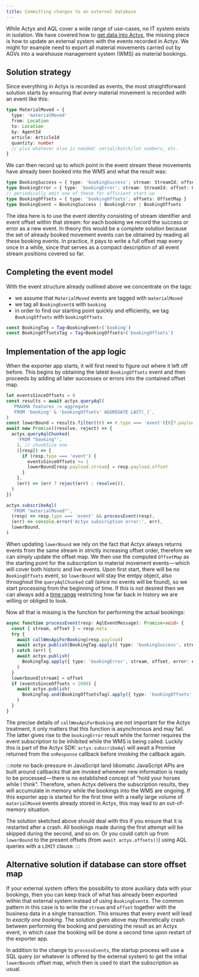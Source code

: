 ```yaml
---
title: Committing changes to an external database
---
```


While Actyx and AQL cover a wide range of use-cases, no IT system exists in isolation.
We have covered how to [get data into Actyx](./tracking-state.mdx), the missing piece is how to update an external system with the events recorded in Actyx.
We might for example need to export all material movements carried out by AGVs into a warehouse management system (WMS) as material bookings.

## Solution strategy

Since everything in Actyx is recorded as events, the most straightforward solution starts by ensuring that every material movement is recorded with an event like this:

```ts
type MaterialMoved = {
  type: 'materialMoved'
  from: Location
  to: Location
  by: AgentId
  article: ArticleId
  quantity: number
  // plus whatever else is needed: serial/batch/lot numbers, etc.
}
```

We can then record up to which point in the event stream these movements have already been booked into the WMS and what the result was:

```ts
type BookingSuccess = { type: 'bookingSuccess'; stream: StreamId; offset: Offset }
type BookingError = { type: 'bookingError'; stream: StreamId; offset: Offset; error: string }
// periodically emit one of these for efficient start-up
type BookingOffsets = { type: 'bookingOffsets'; offsets: OffsetMap }
type BookingEvent = BookingSuccess | BookingError | BookingOffsets
```

The idea here is to use the event identity consisting of stream identifier and event offset within that stream:
for each booking we record the success or error as a new event.
In theory this would be a complete solution because the set of already booked movement events can be obtained by reading all these booking events.
In practice, it pays to write a full offset map every once in a while, since that serves as a compact description of all event stream positions covered so far.

## Completing the event model

With the event structure already outlined above we concentrate on the tags:

- we assume that `MaterialMoved` events are tagged with `materialMoved`
- we tag all `BookingEvent`s with `booking`
- in order to find our starting point quickly and efficiently, we tag `BookingOffsets` with `bookingOffsets`

```ts
const BookingTag = Tag<BookingEvent>('booking')
const BookingOffsetsTag = Tag<BookingOffsets>('bookingOffsets')
```

## Implementation of the app logic

When the exporter app starts, it will first need to figure out where it left off before.
This begins by obtaining the latest `BookingOffsets` event and then proceeds by adding all later successes or errors into the contained offset map.

```ts
let eventsSinceOffsets = 0
const results = await actyx.queryAql(
  `PRAGMA features := aggregate
   FROM 'booking' & 'bookingOffsets' AGGREGATE LAST(_)`,
)
const lowerBound = results.filter((r) => r.type === 'event')[0]?.payload?.offsets || {}
await new Promise((resolve, reject) => {
  actyx.queryAqlChunked(
    'FROM "booking"',
    1, // chunkSize one
    ([resp]) => {
      if (resp.type === 'event') {
        eventsSinceOffsets += 1
        lowerBound[resp.payload.stream] = resp.payload.offset
      }
    },
    (err) => (err ? reject(err) : resolve()),
  )
})

actyx.subscribeAql(
  'FROM "materialMoved"',
  (resp) => resp.type === 'event' && processEvent(resp),
  (err) => console.error('Actyx subscription error:', err),
  lowerBound,
)
```

When updating `lowerBound` we rely on the fact that Actyx always returns events from the same stream in strictly increasing offset order, therefore we can simply update the offset map.
We then use the computed `OffsetMap` as the starting point for the subscription to material movement events — which will cover both historic and live events.
Upon first start, there will be no `BookingOffsets` event, so `lowerBound` will stay the emtpy object, also throughout the `queryAqlChunked` call (since no events will be found), so we start processing from the beginning of time.
If this is not desired then we can always add a [time range](https://developer.actyx.com/docs/reference/aql#event-queries) restricting how far back in history we are willing or obliged to look.

Now all that is missing is the function for performing the actual bookings:

```ts
async function processEvent(resp: AqlEventMessage): Promise<void> {
  const { stream, offset } = resp.meta
  try {
    await callWmsApiForBooking(resp.payload)
    await actyx.publish(BookingTag.apply({ type: 'bookingSuccess', stream, offset }))
  } catch (err) {
    await actyx.publish(
      BookingTag.apply({ type: 'bookingError', stream, offset, error: err.toString() }),
    )
  }
  lowerbound[stream] = offset
  if (eventsSinceOffsets > 1000) {
    await actyx.publish(
      BookingTag.and(BookingOffsetsTag).apply({ type: 'bookingOffsets', offsets: lowerBound }),
    )
  }
}
```

The precise details of `callWmsApiForBooking` are not important for the Actyx treatment, it only matters that this function is asynchronous and may fail.
The latter gives rise to the `bookingError` result while the former requires the event subscription to be inhibited while the WMS is being called.
Luckily this is part of the Actyx SDK: `actyx.subscribeAql` will await a Promise returned from the `onResponse` callback before invoking the callback again.

:::note no back-pressure in JavaScript land
Idiomatic JavaScript APIs are built around callbacks that are invoked whenever new information is ready to be processed — there is no established concept of “hold your horses while I think”.
Therefore, when Actyx delivers the subscription results, they will accumulate in memory while the bookings into the WMS are ongoing.
If this exporter app is started for the first time with a really large volume of `materialMoved` events already stored in Actyx, this may lead to an out-of-memory situation.

The solution sketched above should deal with this if you ensure that it is restarted after a crash.
All bookings made during the first attempt will be skipped during the second, and so on.
Or you could catch up from `lowerBound` to the present offsets (from `await actyx.offsets()`) using AQL queries with a `LIMIT` clause.
:::

## Alternative solution if database can store offset map

If your external system offers the possibility to store auxiliary data with your bookings, then you can keep track of what has already been exported within that external system instead of using `BookingEvent`s.
The common pattern in this case is to write the `stream` and `offset` together with the business data in a single transaction.
This ensures that every event will lead to _exactly one booking_.
The solution given above may theoretically crash between performing the booking and persisting the result as an Actyx event, in which case the booking will be done a second time upon restart of the exporter app.

In addition to the change to `processEvents`, the startup process will use a SQL query (or whatever is offered by the external system) to get the initial `lowerBounds` offset map, which then is used to start the subscription as usual.
